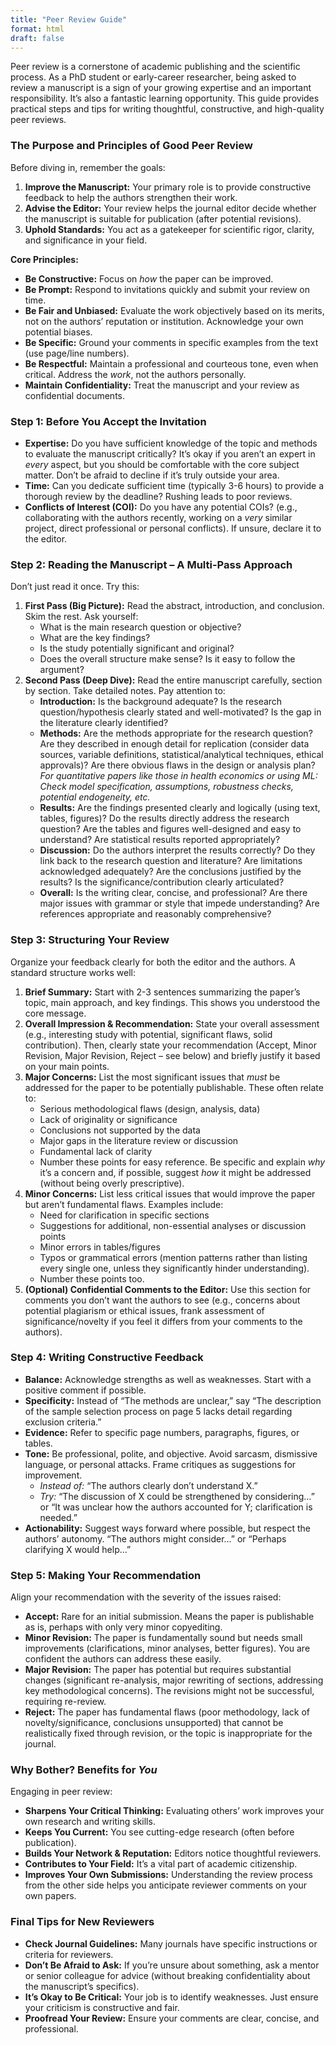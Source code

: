 ```yaml
---
title: "Peer Review Guide"
format: html
draft: false
---
```


Peer review is a cornerstone of academic publishing and the scientific process. As a PhD student or early-career researcher, being asked to review a manuscript is a sign of your growing expertise and an important responsibility. It's also a fantastic learning opportunity. This guide provides practical steps and tips for writing thoughtful, constructive, and high-quality peer reviews.

### The Purpose and Principles of Good Peer Review

Before diving in, remember the goals:

1. **Improve the Manuscript:** Your primary role is to provide constructive feedback to help the authors strengthen their work.
2. **Advise the Editor:** Your review helps the journal editor decide whether the manuscript is suitable for publication (after potential revisions).
3. **Uphold Standards:** You act as a gatekeeper for scientific rigor, clarity, and significance in your field.

**Core Principles:**

* **Be Constructive:** Focus on *how* the paper can be improved.
* **Be Prompt:** Respond to invitations quickly and submit your review on time.
* **Be Fair and Unbiased:** Evaluate the work objectively based on its merits, not on the authors' reputation or institution. Acknowledge your own potential biases.
* **Be Specific:** Ground your comments in specific examples from the text (use page/line numbers).
* **Be Respectful:** Maintain a professional and courteous tone, even when critical. Address the *work*, not the authors personally.
* **Maintain Confidentiality:** Treat the manuscript and your review as confidential documents.


### Step 1: Before You Accept the Invitation

* **Expertise:** Do you have sufficient knowledge of the topic and methods to evaluate the manuscript critically? It's okay if you aren't an expert in *every* aspect, but you should be comfortable with the core subject matter. Don't be afraid to decline if it's truly outside your area.
* **Time:** Can you dedicate sufficient time (typically 3-6 hours) to provide a thorough review by the deadline? Rushing leads to poor reviews.
* **Conflicts of Interest (COI):** Do you have any potential COIs? (e.g., collaborating with the authors recently, working on a *very* similar project, direct professional or personal conflicts). If unsure, declare it to the editor.


### Step 2: Reading the Manuscript – A Multi-Pass Approach

Don't just read it once. Try this:

1. **First Pass (Big Picture):** Read the abstract, introduction, and conclusion. Skim the rest. Ask yourself:
    * What is the main research question or objective?
    * What are the key findings?
    * Is the study potentially significant and original?
    * Does the overall structure make sense? Is it easy to follow the argument?
2. **Second Pass (Deep Dive):** Read the entire manuscript carefully, section by section. Take detailed notes. Pay attention to:
    * **Introduction:** Is the background adequate? Is the research question/hypothesis clearly stated and well-motivated? Is the gap in the literature clearly identified?
    * **Methods:** Are the methods appropriate for the research question? Are they described in enough detail for replication (consider data sources, variable definitions, statistical/analytical techniques, ethical approvals)? Are there obvious flaws in the design or analysis plan? *For quantitative papers like those in health economics or using ML: Check model specification, assumptions, robustness checks, potential endogeneity, etc.*
    * **Results:** Are the findings presented clearly and logically (using text, tables, figures)? Do the results directly address the research question? Are the tables and figures well-designed and easy to understand? Are statistical results reported appropriately?
    * **Discussion:** Do the authors interpret the results correctly? Do they link back to the research question and literature? Are limitations acknowledged adequately? Are the conclusions justified by the results? Is the significance/contribution clearly articulated?
    * **Overall:** Is the writing clear, concise, and professional? Are there major issues with grammar or style that impede understanding? Are references appropriate and reasonably comprehensive?

### Step 3: Structuring Your Review

Organize your feedback clearly for both the editor and the authors. A standard structure works well:

1. **Brief Summary:** Start with 2-3 sentences summarizing the paper's topic, main approach, and key findings. This shows you understood the core message.
2. **Overall Impression \& Recommendation:** State your overall assessment (e.g., interesting study with potential, significant flaws, solid contribution). Then, clearly state your recommendation (Accept, Minor Revision, Major Revision, Reject – see below) and briefly justify it based on your main points.
3. **Major Concerns:** List the most significant issues that *must* be addressed for the paper to be potentially publishable. These often relate to:
    * Serious methodological flaws (design, analysis, data)
    * Lack of originality or significance
    * Conclusions not supported by the data
    * Major gaps in the literature review or discussion
    * Fundamental lack of clarity
    * Number these points for easy reference. Be specific and explain *why* it's a concern and, if possible, suggest *how* it might be addressed (without being overly prescriptive).
4. **Minor Concerns:** List less critical issues that would improve the paper but aren't fundamental flaws. Examples include:
    * Need for clarification in specific sections
    * Suggestions for additional, non-essential analyses or discussion points
    * Minor errors in tables/figures
    * Typos or grammatical errors (mention patterns rather than listing every single one, unless they significantly hinder understanding).
    * Number these points too.
5. **(Optional) Confidential Comments to the Editor:** Use this section for comments you don't want the authors to see (e.g., concerns about potential plagiarism or ethical issues, frank assessment of significance/novelty if you feel it differs from your comments to the authors).

### Step 4: Writing Constructive Feedback

* **Balance:** Acknowledge strengths as well as weaknesses. Start with a positive comment if possible.
* **Specificity:** Instead of "The methods are unclear," say "The description of the sample selection process on page 5 lacks detail regarding exclusion criteria."
* **Evidence:** Refer to specific page numbers, paragraphs, figures, or tables.
* **Tone:** Be professional, polite, and objective. Avoid sarcasm, dismissive language, or personal attacks. Frame critiques as suggestions for improvement.
    * *Instead of:* "The authors clearly don't understand X."
    * *Try:* "The discussion of X could be strengthened by considering..." or "It was unclear how the authors accounted for Y; clarification is needed."
* **Actionability:** Suggest ways forward where possible, but respect the authors' autonomy. "The authors might consider..." or "Perhaps clarifying X would help..."


### Step 5: Making Your Recommendation

Align your recommendation with the severity of the issues raised:

* **Accept:** Rare for an initial submission. Means the paper is publishable as is, perhaps with only very minor copyediting.
* **Minor Revision:** The paper is fundamentally sound but needs small improvements (clarifications, minor analyses, better figures). You are confident the authors can address these easily.
* **Major Revision:** The paper has potential but requires substantial changes (significant re-analysis, major rewriting of sections, addressing key methodological concerns). The revisions might not be successful, requiring re-review.
* **Reject:** The paper has fundamental flaws (poor methodology, lack of novelty/significance, conclusions unsupported) that cannot be realistically fixed through revision, or the topic is inappropriate for the journal.


### Why Bother? Benefits for *You*

Engaging in peer review:

* **Sharpens Your Critical Thinking:** Evaluating others' work improves your own research and writing skills.
* **Keeps You Current:** You see cutting-edge research (often before publication).
* **Builds Your Network \& Reputation:** Editors notice thoughtful reviewers.
* **Contributes to Your Field:** It's a vital part of academic citizenship.
* **Improves Your Own Submissions:** Understanding the review process from the other side helps you anticipate reviewer comments on your own papers.


### Final Tips for New Reviewers

* **Check Journal Guidelines:** Many journals have specific instructions or criteria for reviewers.
* **Don't Be Afraid to Ask:** If you're unsure about something, ask a mentor or senior colleague for advice (without breaking confidentiality about the manuscript's specifics).
* **It's Okay to Be Critical:** Your job is to identify weaknesses. Just ensure your criticism is constructive and fair.
* **Proofread Your Review:** Ensure your comments are clear, concise, and professional.